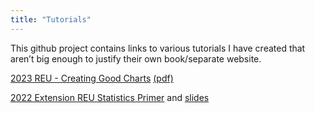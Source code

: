 ```yaml
---
title: "Tutorials"
---
```


This github project contains links to various tutorials I have created that aren't big enough to justify their own book/separate website.

[2023 REU - Creating Good Charts](2023-REU.html) [(pdf)](2023-REU.pdf)

[2022 Extension REU Statistics Primer](2022-Extension-REU.html) and [slides](2022-Extension-REU-slides.html)

